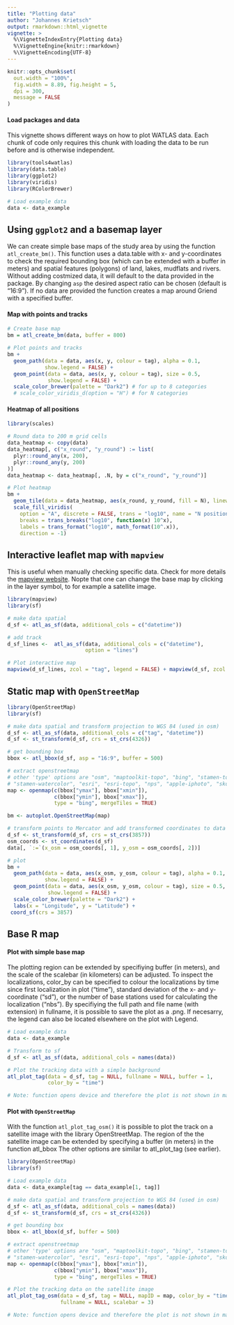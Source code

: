 ```yaml
---
title: "Plotting data"
author: "Johannes Krietsch"
output: rmarkdown::html_vignette
vignette: >
  %\VignetteIndexEntry{Plotting data}
  %\VignetteEngine{knitr::rmarkdown}
  %\VignetteEncoding{UTF-8}
---
```


```r
knitr::opts_chunk$set(
  out.width = "100%",
  fig.width = 8.89, fig.height = 5,
  dpi = 300,
  message = FALSE
)
```

#### Load packages and data

This vignette shows different ways on how to plot WATLAS data. Each chunk of code only requires this chunk with loading the data to be run before and is otherwise independent. 

```r
library(tools4watlas)
library(data.table)
library(ggplot2)
library(viridis)
library(RColorBrewer)

# Load example data
data <- data_example
```

## Using `ggplot2` and a basemap layer

We can create simple base maps of the study area by using the function `atl_create_bm()`. This function uses a data.table with x- and y-coordinates to check the required bounding box (which can be extended with a buffer in meters) and spatial features (polygons) of land, lakes, mudflats and rivers. Without adding costmized data, it will default to the data provided in the package. By changing `asp` the desired aspect ratio can be chosen (default is "16:9"). If no data are provided the function creates a map around Griend with a specified buffer. 

#### Map with points and tracks

```r

# Create base map
bm = atl_create_bm(data, buffer = 800)

# Plot points and tracks
bm +
  geom_path(data = data, aes(x, y, colour = tag), alpha = 0.1, 
            show.legend = FALSE) +
  geom_point(data = data, aes(x, y, colour = tag), size = 0.5, 
             show.legend = FALSE) +
  scale_color_brewer(palette = "Dark2") # for up to 8 categories
  # scale_color_viridis_d(option = "H") # for N categories 

```

#### Heatmap of all positions

```r
library(scales)

# Round data to 200 m grid cells
data_heatmap <- copy(data)
data_heatmap[, c("x_round", "y_round") := list(
  plyr::round_any(x, 200),
  plyr::round_any(y, 200)
)]
data_heatmap <- data_heatmap[, .N, by = c("x_round", "y_round")]

# Plot heatmap
bm + 
  geom_tile(data = data_heatmap, aes(x_round, y_round, fill = N), linewidth = 0.1, show.legend = T) +
  scale_fill_viridis(
    option = "A", discrete = FALSE, trans = "log10", name = "N positions",
    breaks = trans_breaks("log10", function(x) 10^x), 
    labels = trans_format("log10", math_format(10^.x)), 
    direction = -1)
```

## Interactive leaflet map with `mapview`

This is useful when manually checking specific data. Check for more details the [mapview website](https://r-spatial.github.io/mapview/index.html). Nopte that one can change the base map by clicking in the layer symbol, to for example a satellite image. 

```r
library(mapview)
library(sf)

# make data spatial
d_sf <- atl_as_sf(data, additional_cols = c("datetime"))

# add track
d_sf_lines <-  atl_as_sf(data, additional_cols = c("datetime"), 
                         option = "lines")

# Plot interactive map
mapview(d_sf_lines, zcol = "tag", legend = FALSE) + mapview(d_sf, zcol = "tag")
```

## Static map with `OpenStreetMap` 

```r
library(OpenStreetMap)
library(sf)

# make data spatial and transform projection to WGS 84 (used in osm)
d_sf <- atl_as_sf(data, additional_cols = c("tag", "datetime"))
d_sf <- st_transform(d_sf, crs = st_crs(4326)) 

# get bounding box
bbox <- atl_bbox(d_sf, asp = "16:9", buffer = 500)

# extract openstreetmap 
# other 'type' options are "osm", "maptoolkit-topo", "bing", "stamen-toner",
# "stamen-watercolor", "esri", "esri-topo", "nps", "apple-iphoto", "skobbler";
map <- openmap(c(bbox["ymax"], bbox["xmin"]),
               c(bbox["ymin"], bbox["xmax"]),
               type = "bing", mergeTiles = TRUE) 

bm <- autoplot.OpenStreetMap(map)

# transform points to Mercator and add transformed coordinates to data
d_sf <- st_transform(d_sf, crs = st_crs(3857)) 
osm_coords <- st_coordinates(d_sf)
data[, `:=`(x_osm = osm_coords[, 1], y_osm = osm_coords[, 2])]

# plot
bm +
  geom_path(data = data, aes(x_osm, y_osm, colour = tag), alpha = 0.1, 
            show.legend = FALSE) +
  geom_point(data = data, aes(x_osm, y_osm, colour = tag), size = 0.5, 
             show.legend = FALSE) +
  scale_color_brewer(palette = "Dark2") +
  labs(x = "Longitude", y = "Latitude") +
 coord_sf(crs = 3857)
```

## Base R map 

#### Plot with simple base map

The plotting region can be extended by specifiying buffer (in meters), and the scale of the scalebar (in kilometers) can be adjusted. To inspect the localizations, color_by can be specified to colour the localizations by time since first localization in plot (“time”), standard deviation of the x- and y-coordinate (“sd”), or the number of base stations used for calculating the localization (“nbs”). By specifiying the full path and file name (with extension) in fullname, it is possible to save the plot as a .png. If necesarry, the legend can also be located elsewhere on the plot with Legend.

```r
# Load example data
data <- data_example

# Transform to sf
d_sf <- atl_as_sf(data, additional_cols = names(data))

# Plot the tracking data with a simple background
atl_plot_tag(data = d_sf, tag = NULL, fullname = NULL, buffer = 1,
             color_by = "time")

# Note: function opens device and therefore the plot is not shown in markdown
```

#### Plot with `OpenStreetMap` 

With the function `atl_plot_tag_osm()` it is possible to plot the track on a satellite image with the library OpenStreetMap. The region of the the satellite image can be extended by specifying a buffer (in meters) in the function atl_bbox The other options are similar to atl_plot_tag (see earlier).

```r
library(OpenStreetMap)
library(sf)

# Load example data
data <- data_example[tag == data_example[1, tag]]

# make data spatial and transform projection to WGS 84 (used in osm)
d_sf <- atl_as_sf(data, additional_cols = names(data))
d_sf <- st_transform(d_sf, crs = st_crs(4326)) 

# get bounding box
bbox <- atl_bbox(d_sf, buffer = 500)

# extract openstreetmap 
# other 'type' options are "osm", "maptoolkit-topo", "bing", "stamen-toner",
# "stamen-watercolor", "esri", "esri-topo", "nps", "apple-iphoto", "skobbler";
map <- openmap(c(bbox["ymax"], bbox["xmin"]),
               c(bbox["ymin"], bbox["xmax"]),
               type = "bing", mergeTiles = TRUE) 

# Plot the tracking data on the satellite image
atl_plot_tag_osm(data = d_sf, tag = NULL, mapID = map, color_by = "time", 
                 fullname = NULL, scalebar = 3)

# Note: function opens device and therefore the plot is not shown in markdown
```


















